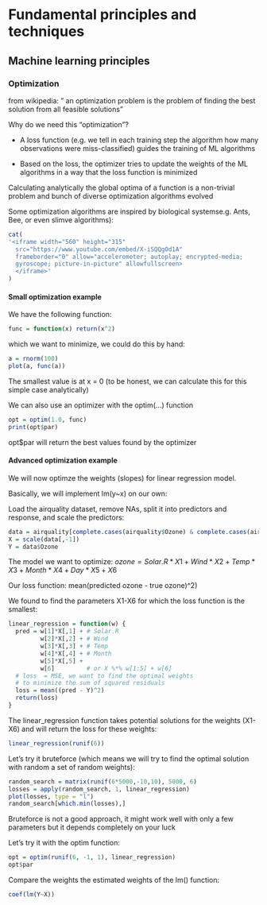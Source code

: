 # Fundamental principles and techniques {#fund}
## Machine learning principles
### Optimization
from wikipedia: " an optimization problem is the problem of finding the best solution from all feasible solutions"

Why do we need this "optimization"?

- A loss function (e.g. we tell in each training step the algorithm how many observations were miss-classified) guides the training of ML algorithms

- Based on the loss, the optimizer tries to update the weights of the ML algorithms in a way that the loss function is minimized

Calculating analytically the global optima of a function is a non-trivial problem and bunch of diverse optimization algorithms evolved

Some optimization algorithms are inspired by biological systemse.g. Ants, Bee, or even slimve algorithms):

```r
cat(
'<iframe width="560" height="315" 
  src="https://www.youtube.com/embed/X-iSQQgOd1A"
  frameborder="0" allow="accelerometer; autoplay; encrypted-media;
  gyroscope; picture-in-picture" allowfullscreen>
  </iframe>'
)
```

#### Small optimization example
We have the following function:
```r
func = function(x) return(x^2)
```

which we want to minimize, we could do this by hand:

```r
a = rnorm(100)
plot(a, func(a))
```

The smallest value is at x = 0 (to be honest, we can calculate this for this simple case analytically)

We can also use an optimizer with the optim(...) function

```r
opt = optim(1.0, func)
print(opt$par)
```

opt$par will return the best values found by the optimizer


#### Advanced optimization example
We will now optimze the weights (slopes) for linear regression model.

Basically, we will implement lm(y~x) on our own:

Load the airquality dataset, remove NAs, split it into predictors and response, and scale the predictors:

```r
data = airquality[complete.cases(airquality$Ozone) & complete.cases(airquality$Solar.R),]
X = scale(data[,-1])
Y = data$Ozone
```

The model we want to optimize: $ozone = Solar.R*X1 + Wind*X2 + Temp*X3 + Month*X4 + Day*X5 + X6$

Our loss function: mean(predicted ozone - true ozone)^2) 

We found to find the parameters X1-X6 for which the loss function is the smallest:

```r
linear_regression = function(w) {
  pred = w[1]*X[,1] + # Solar.R
         w[2]*X[,2] + # Wind
         w[3]*X[,3] + # Temp
         w[4]*X[,4] + # Month
         w[5]*X[,5] +
         w[6]         # or X %*% w[1:5] + w[6]
  # loss  = MSE, we want to find the optimal weights 
  # to minimize the sum of squared residuals
  loss = mean((pred - Y)^2)
  return(loss)
}
```

The linear_regression function takes potential solutions for the weights (X1-X6) and will return the loss for these weights:

```r
linear_regression(runif(6))
```

Let's try it bruteforce (which means we will try to find the optimal solution with random a set of random weights):

```r
random_search = matrix(runif(6*5000,-10,10), 5000, 6)
losses = apply(random_search, 1, linear_regression)
plot(losses, type = "l")
random_search[which.min(losses),]
```

Bruteforce is not a good approach, it might work well with only a few parameters but it depends completely on your luck

Let's try it with the optim function:
```r
opt = optim(runif(6, -1, 1), linear_regression)
opt$par
```

Compare the weights the estimated weights of the lm() function:

```r
coef(lm(Y~X))
```


